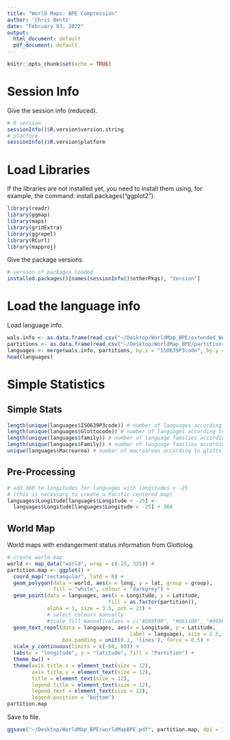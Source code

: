 ```yaml
---
title: "World Maps: BPE Compression"
author: 'Chris Bentz'
date: "February 03, 2022"
output:
  html_document: default
  pdf_document: default
---
```


```r
knitr::opts_chunk$set(echo = TRUE)
```

# Session Info
Give the session info (reduced).
```r
# R version
sessionInfo()$R.version$version.string
# platform
sessionInfo()$R.version$platform 
```

# Load Libraries
If the libraries are not installed yet, you need to install them using, for example, the command: install.packages("ggplot2").
```r
library(readr)
library(ggmap)
library(maps)
library(gridExtra)
library(ggrepel)
library(RCurl)
library(mapproj)
```

Give the package versions.
```r
# version of packages loaded
installed.packages()[names(sessionInfo()$otherPkgs), "Version"]
```

# Load the language info 
Load language info.
```r
wals.info <- as.data.frame(read_csv("~/Desktop/WorldMap_BPE/extended_WALSinfo.csv"))
partitions <- as.data.frame(read_csv("~/Desktop/WorldMap_BPE/partitions.csv"))
languages <- merge(wals.info, partitions, by.x = "ISO639P3code", by.y = "iso639_3")
head(languages)
```
# Simple Statistics

## Simple Stats
```r
length(unique(languages$ISO639P3code)) # number of languages according to iso
length(unique(languages$Glottocode)) # number of languages according to glottolog
length(unique(languages$family)) # number of language families according to wals
length(unique(languages$Family)) # number of language families according to glottolog
unique(languages$Macroarea) # number of macroareas according to glottolog 
```
## Pre-Processing
```r
# add 360 to longitudes for languages with longitudes < -25 
# (this is necessary to create a Pacific centered map)
languages$Longitude[languages$Longitude < -25] <- 
  languages$Longitude[languages$Longitude < -25] + 360
```

## World Map 
World maps with endangerment status information from Glottolog.
```r
# create world map
world <- map_data("world", wrap = c(-25, 335)) #
partition.map <- ggplot() + 
  coord_map("rectangular", lat0 = 0) +
  geom_polygon(data = world, aes(x = long, y = lat, group = group), 
               fill = "white", colour = "darkgrey") +
  geom_point(data = languages, aes(x = Longitude, y = Latitude, 
                                 fill = as.factor(partition)), 
             alpha = 1, size = 3.5, pch = 21) +
             # select colours manually 
             #scale_fill_manual(values = c("#E69F00", "#661100", "#009E73", "#F0E442")) +
  geom_text_repel(data = languages, aes(x = Longitude, y = Latitude, 
                                        label = language), size = 2.5,
                  box.padding = unit(0.1, 'lines'), force = 0.5) +
  scale_y_continuous(limits = c(-60, 80)) +
  labs(x = "longitude", y = "latitude", fill = "Partition") +
  theme_bw() +
  theme(axis.title.x = element_text(size = 12),
        axis.title.y = element_text(size = 12),
        title = element_text(size = 12),
        legend.title = element_text(size = 12),
        legend.text = element_text(size = 12),
        legend.position = "bottom")
partition.map
```

Save to file.
```r
ggsave("~/Desktop/WorldMap_BPE/worldMapBPE.pdf", partition.map, dpi = 300, scale = 1, width = 12, height = 6, device = cairo_pdf)
```
